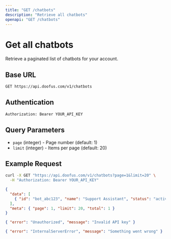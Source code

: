 ```yaml
---
title: "GET /chatbots"
description: "Retrieve all chatbots"
openapi: "GET /chatbots"
---
```


# Get all chatbots

Retrieve a paginated list of chatbots for your account.

## Base URL

```bash
GET https://api.doofus.com/v1/chatbots
```

## Authentication

```bash
Authorization: Bearer YOUR_API_KEY
```

## Query Parameters

- `page` (integer) - Page number (default: 1)
- `limit` (integer) - Items per page (default: 20)

## Example Request

```bash
curl -X GET "https://api.doofus.com/v1/chatbots?page=1&limit=20" \
  -H "Authorization: Bearer YOUR_API_KEY"
```

```json Response (200)
{
  "data": [
    { "id": "bot_abc123", "name": "Support Assistant", "status": "active" }
  ],
  "meta": { "page": 1, "limit": 20, "total": 1 }
}
```

```json Response (401)
{ "error": "Unauthorized", "message": "Invalid API key" }
```

```json Response (500)
{ "error": "InternalServerError", "message": "Something went wrong" }
```
